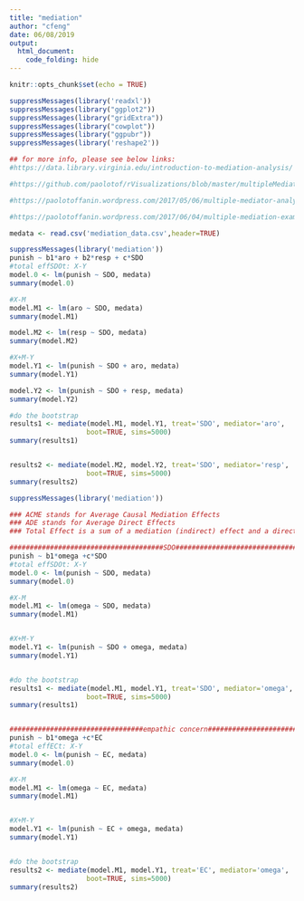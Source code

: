 ---
title: "mediation"
author: "cfeng"
date: 06/08/2019
output:
  html_document:
    code_folding: hide
---

```{r setup, include=FALSE}
knitr::opts_chunk$set(echo = TRUE)
```

```{r library}
suppressMessages(library('readxl'))
suppressMessages(library("ggplot2"))
suppressMessages(library("gridExtra"))
suppressMessages(library("cowplot"))
suppressMessages(library("ggpubr"))
suppressMessages(library('reshape2'))

```


```{r load data}
## for more info, please see below links:
#https://data.library.virginia.edu/introduction-to-mediation-analysis/

#https://github.com/paolotof/rVisualizations/blob/master/multipleMediationLavaanExample.R

#https://paolotoffanin.wordpress.com/2017/05/06/multiple-mediator-analysis-with-lavaan/comment-page-1/

#https://paolotoffanin.wordpress.com/2017/06/04/multiple-mediation-example/

medata <- read.csv('mediation_data.csv',header=TRUE)

```


```{r med analysis}
suppressMessages(library('mediation'))
punish ~ b1*aro + b2*resp + c*SDO
#total effSDOt: X-Y
model.0 <- lm(punish ~ SDO, medata)
summary(model.0)

#X-M
model.M1 <- lm(aro ~ SDO, medata)
summary(model.M1)

model.M2 <- lm(resp ~ SDO, medata)
summary(model.M2)

#X+M-Y
model.Y1 <- lm(punish ~ SDO + aro, medata)
summary(model.Y1)

model.Y2 <- lm(punish ~ SDO + resp, medata)
summary(model.Y2)

#do the bootstrap
results1 <- mediate(model.M1, model.Y1, treat='SDO', mediator='aro',
                   boot=TRUE, sims=5000)
summary(results1)


results2 <- mediate(model.M2, model.Y2, treat='SDO', mediator='resp',
                   boot=TRUE, sims=5000)
summary(results2)

```


```{r med analysis for computational parameters}
suppressMessages(library('mediation'))

### ACME stands for Average Causal Mediation Effects
### ADE stands for Average Direct Effects
### Total Effect is a sum of a mediation (indirect) effect and a direct effect

######################################SDO##########################################
punish ~ b1*omega +c*SDO
#total effSDOt: X-Y
model.0 <- lm(punish ~ SDO, medata)
summary(model.0)

#X-M
model.M1 <- lm(omega ~ SDO, medata)
summary(model.M1)


#X+M-Y
model.Y1 <- lm(punish ~ SDO + omega, medata)
summary(model.Y1)


#do the bootstrap
results1 <- mediate(model.M1, model.Y1, treat='SDO', mediator='omega',
                   boot=TRUE, sims=5000)
summary(results1)


#################################empathic concern###############################
punish ~ b1*omega +c*EC
#total effECt: X-Y
model.0 <- lm(punish ~ EC, medata)
summary(model.0)

#X-M
model.M1 <- lm(omega ~ EC, medata)
summary(model.M1)


#X+M-Y
model.Y1 <- lm(punish ~ EC + omega, medata)
summary(model.Y1)


#do the bootstrap
results2 <- mediate(model.M1, model.Y1, treat='EC', mediator='omega',
                   boot=TRUE, sims=5000)
summary(results2)

```


